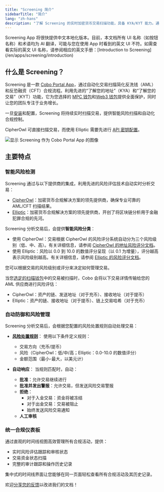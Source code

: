 ```yaml
---
title: "Screening 简介"
sidebarTitle: "简介"
lang: "zh-hans"
description: "了解 Screening 的实时加密货币交易扫描功能，具备 KYA/KYT 能力。通过风险检测和智能规则执行实现 AML/CFT 合规自动化。"
---
```


<Note>
Screening App 将很快提供中文本地化版本。目前，本文档所有 UI 名称（如按钮名称）和术语均为 AI 翻译，可能与您在使用 App 时看到的英文 UI 不符。如需查看实际的英文 UI 名称，请参阅相应的英文手册：[Introduction to Screening](/en/apps/screening/introduction)
</Note>

## 什么是 Screening？

Screening 是一款 [Cobo Portal App](/cn/apps/introduction)，通过自动化交易扫描简化反洗钱（AML）和反恐融资（CFT）合规流程。利用先进的“了解您的地址”（KYA）和“了解您的交易”（KYT）功能，它为您选择的 [MPC 钱包](/cn/portal/mpc-wallets/introduction)和[Web3 钱包](/cn/portal/custodial-wallets/web3-wallets/set-up)提供全面保护，同时让您的团队专注于业务增长。

一旦[安装](/cn/apps/screening/set-up)和配置，Screening 将持续实时扫描交易，提供智能风险扫描和自动化合规控制。

<Note>CipherOwl 可直接扫描交易，而使用 Elliptic 需要先进行 [API 密钥配置](/cn/apps/screening/screening-settings#aml-供应商设置)。</Note>

<img src="/en/images/portal-apps/screening/screening-in-app-store.png" className="screenshot_modal" alt="显示 Screening 作为 Cobo Portal App 的图像"/>

## 主要特点

### 智能风险检测

Screening 通过与以下提供商的集成，利用先进的风险评估技术自动实时分析交易：

- [CipherOwl](https://www.cipherowl.com/)：加密货币合规解决方案的领先提供商，确保专业可靠的 AML/CFT 扫描结果。
- [Elliptic](https://www.elliptic.co/)：加密货币合规解决方案的领先提供商，开创了将区块链分析用于金融犯罪合规的先河。

Screening 分析交易后，会提供**智能风险分类**：
   - 使用 CipherOwl：交易根据 CipherOwl 的风险评分系统自动分为三个风险级别（低、中、高）。有关详细信息，请参阅 [CipherOwl 的地址风险评分文档](https://s.cipherowl.ai/Address-Risk-Score-1a0d90dd030f80b5904cd4aa76e15cea)。
   - 使用 Elliptic：风险以 0.0 到 10.0 的数值评分呈现（以 0.1 为增量），评分越高表示风险级别越高。有关详细信息，请参阅 [Elliptic 的风险评分文档](https://help.elliptic.co/en/articles/2641454-interpreting-risk-scores)。

   您可以根据交易的风险级别或评分来决定如何管理交易。

当您[选定的扫描钱包](/cn/apps/screening/settings)中的交易被扫描时，Cobo 会将以下交易详情传输给您的 AML 供应商进行风险评估：
- CipherOwl：资产的链、发送地址（对于充币）、接收地址（对于提币）
- Elliptic：资产的链、接收地址（对于提币）、链上交易哈希（对于充币）
</Info>

### 自动防御和风险管理

Screening 分析交易后，会根据您配置的风险处置规则自动处理交易：

- [**风险处置规则**](/cn/apps/screening/risk-policies)：
  使用以下条件定义规则：
  - 交易方向（充币/提币）
  - 风险（CipherOwl：低/中/高；Elliptic：0.0-10.0 的数值评分）
  - 金额范围（最小-最大，以美元计）

- **自动响应**：
  当规则匹配时，自动：
  - **批准**：允许交易继续进行
  - **批准并发出警报**：允许交易，但发送风险交易警报
  - **拒绝**：
    - 对于入金交易：资金将被冻结
    - 对于出金交易：交易被阻止
    - 始终发送风险交易通知
  - **人工审核**

### 统一合规仪表板

通过直观的时间线视图高效管理所有合规活动，提供：

- 实时风险评估跟踪和审核状态
- 交易资金状态扫描
- 完整的审计跟踪和操作历史记录

集中式的时间线界面让您能够在同一页面轻松查看所有合规活动及其历史记录。

<Tip>欢迎[分享您的反馈](https://forms.zohopublic.com/cobo/form/DocumentFeedbackForm/formperma/QvLOhxJv1_JMsJ-1dleZ8Itb_7rzN-LtgvsDdxosoVI?referrername=manuals)以改进我们的文档！</Tip>
